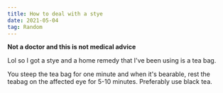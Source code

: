 ```yaml
---
title: How to deal with a stye
date: 2021-05-04
tag: Random
---
```




**Not a doctor and this is not medical advice**

Lol so I got a stye and a home remedy that I've been using is a tea bag. 

You steep the tea bag for one minute and when it's bearable, rest the teabag on the affected eye for 5-10 minutes. Preferably use black tea. 
